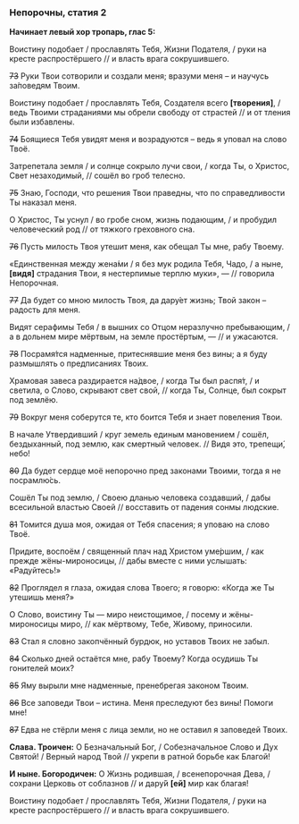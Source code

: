 ### Непорочны, статия 2

**Начинает левый хор тропарь, глас 5:**

Воистину подобает / прославлять Тебя, Жизни Подателя, / руки на кресте распростёршего // и власть врага сокрушившего.

~~73~~ Руки Твои сотворили и создали меня; вразуми меня – и научусь за́поведям Твоим.

Воистину подобает / прославлять Тебя, Создателя всего **[**творения**]**, / ведь Твоими страданиями мы обрели свободу от страстей // и от тления были избавлены.

~~74~~ Боящиеся Тебя увидят меня и возрадуются – ведь я уповал на слово Твоё.

Затрепетала земля / и солнце сокрыло лучи свои, / когда Ты, о Христос, Свет незаходимый, // сошёл во гроб телесно.

~~75~~ Знаю, Господи, что решения Твои праведны, что по справедливости Ты наказал меня.

О Христос, Ты уснул / во гробе сном, жизнь подающим, / и пробудил человеческий род // от тяжкого греховного сна.

~~76~~ Пусть милость Твоя утешит меня, как обещал Ты мне, рабу Твоему.

«Единственная между жена́ми / я без мук родила Тебя, Чадо, / а ныне, **[**видя**]** страдания Твои, я нестерпимые терплю муки», — // говорила Непорочная. 

~~77~~ Да будет со мною милость Твоя, да дару́ет жизнь; Твой закон – радость для меня.

Видят серафимы Тебя / в вышних со Отцом неразлучно пребывающим, / а в дольнем мире мёртвым, на земле простёртым, — // и ужасаются.

~~78~~ Посрамя́тся надменные, притеснявшие меня без вины; а я буду размышлять о предписаниях Твоих.

Храмовая завеса раздирается на́двое, / когда Ты был распя́т, / и светила, о Слово, скрывают свет свой, // когда Ты, Солнце, был сокрыт под землёю.

~~79~~ Вокруг меня соберутся те, кто боится Тебя и знает повеления Твои.

В начале Утвердивший / круг земель единым мановением / сошёл, бездыханный, под землю, как смертный человек. // Видя это, трепещи́, небо!

~~80~~ Да будет сердце моё непорочно пред законами Твоими, тогда я не посрамлю́сь.

Сошёл Ты под землю, / Своею дланью человека создавший, / дабы всесильной властью Своей // восставить от падения сонмы людские.

~~81~~ Томится душа моя, ожидая от Тебя спасения; я уповаю на слово Твоё.

Придите, воспоём / священный плач над Христом уме́ршим, / как прежде жёны-мироносицы, // дабы вместе с ними услышать: «Радуйтесь!»

~~82~~ Проглядел я глаза, ожидая слова Твоего; я говорю: «Когда же Ты утешишь меня?»

О Слово, воистину Ты — миро неистощимое, / посему и жёны-мироносицы миро, // как мёртвому, Тебе, Живому, приносили.

~~83~~  Стал я словно закопчённый бурдюк, но уставов Твоих не забыл.

~~84~~ Сколько дней остаётся мне, рабу Твоему? Когда осудишь Ты гонителей моих?

~~85~~ Яму вырыли мне надменные, пренебрегая законом Твоим.

~~86~~ Все заповеди Твои – истина. Меня преследуют без вины! Помоги мне!

~~87~~ Едва не стёрли меня с лица земли, но не оставил я заповедей Твоих.

**Слава. Троичен:** О Безначальный Бог, / Собезначальное Слово и Дух Святой! / Верный народ Твой // укрепи в ратной борьбе как Благой! 

**И ныне. Богородичен:** О Жизнь родившая, / всенепорочная Дева, / сохрани Церковь от соблазнов // и дару́й **[**ей**]** мир как благая!

Воистину подобает / прославлять Тебя, Жизни Подателя, / руки на кресте распростёршего // и власть врага сокрушившего.
